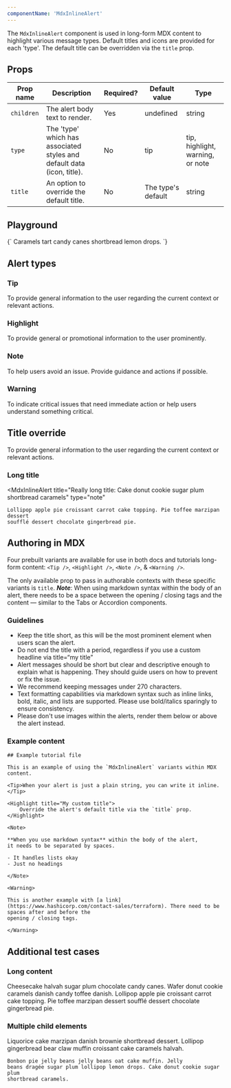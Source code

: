 ```yaml
---
componentName: 'MdxInlineAlert'
---
```


The `MdxInlineAlert` component is used in long-form MDX content to highlight various message types. Default titles and icons are provided for each 'type'. The default title can be overridden via the `title` prop.

## Props

| Prop name  | Description                                                            | Required? | Default value      | Type                             |
| ---------- | ---------------------------------------------------------------------- | --------- | ------------------ | -------------------------------- |
| `children` | The alert body text to render.                                         | Yes       | undefined          | string                           |
| `type`     | The 'type' which has associated styles and default data (icon, title). | No        | tip                | tip, highlight, warning, or note |
| `title`    | An option to override the default title.                               | No        | The type's default | string                           |

## Playground

<LiveComponent>
	{`
	<MdxInlineAlert type="highlight" title="This is a custom title">
		Caramels tart candy canes shortbread lemon drops.	
	</MdxInlineAlert>
	`}
</LiveComponent>

## Alert types

### Tip

<MdxInlineAlert>
	To provide general information to the user regarding the current context or
	relevant actions.
</MdxInlineAlert>

### Highlight

<MdxInlineAlert type="highlight">
	To provide general or promotional information to the user prominently.
</MdxInlineAlert>

### Note

<MdxInlineAlert type="note">
	To help users avoid an issue. Provide guidance and actions if possible.
</MdxInlineAlert>

### Warning

<MdxInlineAlert type="warning">
	To indicate critical issues that need immediate action or help users
	understand something critical.
</MdxInlineAlert>

## Title override

<MdxInlineAlert title="Hashiconf 2027">
	To provide general information to the user regarding the current context or
	relevant actions.
</MdxInlineAlert>

### Long title

<MdxInlineAlert
	title="Really long title: Cake donut cookie sugar plum
	shortbread caramels"
	type="note"
>
	Lollipop apple pie croissant carrot cake topping. Pie toffee marzipan dessert
	soufflé dessert chocolate gingerbread pie.
</MdxInlineAlert>

## Authoring in MDX

Four prebuilt variants are available for use in both docs and tutorials long-form content: `<Tip />`, `<Highlight />`, `<Note />`, & `<Warning />`.

The only available prop to pass in authorable contexts with these specific variants is `title`. _**Note**_: When using markdown syntax within the body of an alert, there needs to be a space between the opening / closing
tags and the content — similar to the Tabs or Accordion components.

### Guidelines

- Keep the title short, as this will be the most prominent element when users scan the alert.
- Do not end the title with a period, regardless if you use a custom headline via title=“my title”
- Alert messages should be short but clear and descriptive enough to explain what is happening. They should guide users on how to prevent or fix the issue.
- We recommend keeping messages under 270 characters.
- Text formatting capabilities via markdown syntax such as inline links, bold, italic, and lists are supported. Please use bold/italics sparingly to ensure consistency.
- Please don't use images within the alerts, render them below or above the alert instead.

### Example content

```mdx
## Example tutorial file

This is an example of using the `MdxInlineAlert` variants within MDX content.

<Tip>When your alert is just a plain string, you can write it inline.</Tip>

<Highlight title="My custom title">
	Override the alert's default title via the `title` prop.
</Highlight>

<Note>

**When you use markdown syntax** within the body of the alert,
it needs to be separated by spaces.

- It handles lists okay
- Just no headings

</Note>

<Warning>

This is another example with [a link](https://www.hashicorp.com/contact-sales/terraform). There need to be spaces after and before the
opening / closing tags.

</Warning>
```

## Additional test cases

### Long content

<MdxInlineAlert>
	Cheesecake halvah sugar plum chocolate candy canes. Wafer donut cookie
	caramels danish candy toffee danish. Lollipop apple pie croissant carrot cake
	topping. Pie toffee marzipan dessert soufflé dessert chocolate gingerbread
	pie.
</MdxInlineAlert>

### Multiple child elements

<MdxInlineAlert type="warning">
	Liquorice cake marzipan danish brownie
	shortbread dessert. Lollipop gingerbread bear claw muffin croissant cake caramels
	halvah.

    Bonbon pie jelly beans jelly beans oat cake muffin. Jelly
    beans dragée sugar plum lollipop lemon drops. Cake donut cookie sugar plum
    shortbread caramels.

</MdxInlineAlert>
